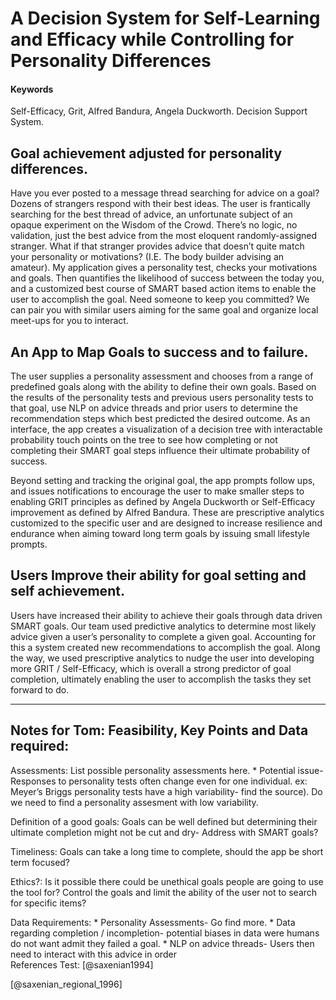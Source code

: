 # A Decision System for Self-Learning and Efficacy while Controlling for Personality Differences {#GritDistribution}

#### Keywords {-}

Self-Efficacy, Grit, Alfred Bandura, Angela Duckworth. Decision Support System.

## Goal achievement adjusted for personality differences.  

Have you ever posted to a message thread searching for advice on a goal? Dozens of strangers respond with their best ideas. The user is frantically searching for the best thread of advice, an unfortunate subject of an opaque experiment on the Wisdom of the Crowd. There’s no logic, no validation, just the best advice from the most eloquent randomly-assigned stranger. What if that stranger provides advice that doesn’t quite match your personality or motivations? (I.E. The body builder advising an amateur). My application gives a personality test, checks your motivations and goals. Then quantifies the likelihood of success between the today you, and a customized best course of SMART based action items to enable the user to accomplish the goal. Need someone to keep you committed? We can pair you with similar users aiming for the same goal and organize local meet-ups for you to interact.

## An App to Map Goals to success and to failure.

The user supplies a personality assessment and chooses from a range of predefined goals along with the ability to define their own goals. Based on the results of the personality tests and previous users personality tests to that goal, use NLP on advice threads and prior users to determine the recommendation steps which best predicted the desired outcome. As an interface, the app creates a visualization of a decision tree with interactable probability touch points on the tree to see how completing or not completing their SMART goal steps influence their ultimate probability of success. 

Beyond setting and tracking the original goal, the app prompts follow ups, and issues notifications to encourage the user to make smaller steps to enabling GRIT principles as defined by Angela Duckworth or Self-Efficacy improvement as defined by Alfred Bandura. These are prescriptive analytics customized to the specific user and are designed to increase resilience and endurance when aiming toward long term goals by issuing small lifestyle prompts. 


## Users Improve their ability for goal setting and self achievement. 

Users have increased their ability to achieve their goals through data driven SMART goals. Our team used predictive analytics to determine most likely advice given a user’s personality to complete a given goal. Accounting for this a system created new recommendations to accomplish the goal. Along the way, we used prescriptive analytics to nudge the user into developing more GRIT / Self-Efficacy, which is overall a strong predictor of goal completion, ultimately enabling the user to accomplish the tasks they set forward to do.     

***
## Notes for Tom: Feasibility, Key Points and Data required:

Assessments: List possible personality assessments here. 
* Potential issue- Responses to personality tests often change even for one individual.  ex: Meyer’s Briggs personality tests have a high variability- find the source). Do we need to find a personality assesment with low variability.

Definition of a good goals: Goals can be well defined but determining their ultimate completion might not be cut and dry- Address with SMART goals?

Timeliness: Goals can take a long time to complete, should the app be short term focused?

Ethics?: Is it possible there could be unethical goals people are going to use the tool for? Control the goals and limit the ability of the user not to search for specific items?

Data Requirements: 
* Personality Assessments- Go find more. 
* Data regarding completion / incompletion- potential biases in data were humans do not want admit they failed a goal. 
* NLP on advice threads- Users then need to interact with this advice in order  
References Test:
[@saxenian1994]

[@saxenian_regional_1996]
